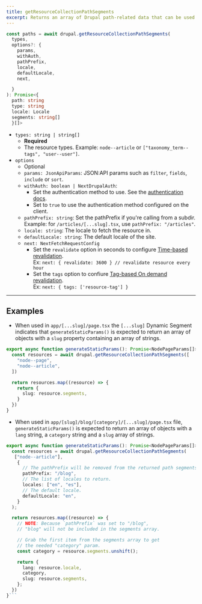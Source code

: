 ```yaml
---
title: getResourceCollectionPathSegments
excerpt: Returns an array of Drupal path-related data that can be used to provide a static list for generateStaticParams.
---
```


```ts
const paths = await drupal.getResourceCollectionPathSegments(
  types,
  options?: {
    params,
    withAuth,
    pathPrefix,
    locale,
    defaultLocale,
    next,

  }
): Promise<{
  path: string
  type: string
  locale: Locale
  segments: string[]
  }[]>
```

- `types: string | string[]`
  - **Required**
  - The resource types. Example: `node--article` or `["taxonomy_term--tags", "user--user"]`.
- `options`
  - Optional
  - `params: JsonApiParams`: JSON:API params such as `filter`, `fields`, `include` or `sort`.
  - `withAuth: boolean | NextDrupalAuth`:
    - Set the authentication method to use. See the [authentication docs](/docs/authentication).
    - Set to `true` to use the authentication method configured on the client.
  - `pathPrefix: string`: Set the pathPrefix if you're calling from a subdir. Example: for `/articles/[...slug].tsx`, use `pathPrefix: "/articles"`.
  - `locale: string`: The locale to fetch the resource in.
  - `defaultLocale: string`: The default locale of the site.
  - `next: NextFetchRequestConfig`
    - Set the `revalidate` option in seconds to configure [Time-based revalidation](https://nextjs.org/docs/app/building-your-application/data-fetching/fetching-caching-and-revalidating#time-based-revalidation).  
      Ex: `next: { revalidate: 3600 } // revalidate resource every hour`
    - Set the `tags` option to confiure [Tag-based On demand revalidation](https://nextjs.org/docs/app/building-your-application/data-fetching/fetching-caching-and-revalidating#on-demand-revalidation).  
      Ex: `next: { tags: ['resource-tag'] }`

---

## Examples

- When used in `app/[...slug]/page.tsx` the `[...slug]` Dynamic Segment indicates that
  `generateStaticParams()` is expected to return an array of objects with a `slug` property
  containing an array of strings.

```ts
export async function generateStaticParams(): Promise<NodePageParams[]> {
  const resources = await drupal.getResourceCollectionPathSegments([
    "node--page",
    "node--article",
  ])

  return resources.map((resource) => {
    return {
      slug: resource.segments,
    }
  })
}
```

- When used in `app/[slug]/blog/[category]/[...slug]/page.tsx` file, `generateStaticParams()`
  is expected to return an array of objects with a `lang` string, a `category` string and a `slug` array of strings.

````ts
export async function generateStaticParams(): Promise<NodePageParams[]> {
  const resources = await drupal.getResourceCollectionPathSegments(
   ["node--article"],
    {
      // The pathPrefix will be removed from the returned path segments array.
      pathPrefix: "/blog",
      // The list of locales to return.
      locales: ["en", "es"],
      // The default locale.
      defaultLocale: "en",
    }
  );

  return resources.map((resource) => {
    // NOTE: Because `pathPrefix` was set to "/blog",
    // "blog" will not be included in the segments array.

    // Grab the first item from the segments array to get
    // the needed "category" param.
    const category = resource.segments.unshift();

    return {
      lang: resource.locale,
      category,
      slug: resource.segments,
    };
  })
}```
````

